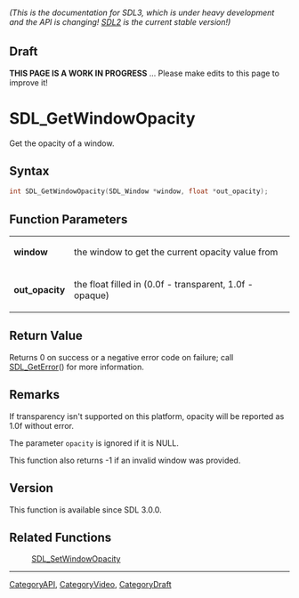 ====== (This is the documentation for SDL3, which is under heavy development and the API is changing! [https://wiki.libsdl.org/SDL2/ SDL2] is the current stable version!) ======

== Draft ==

'''THIS PAGE IS A WORK IN PROGRESS''' ... Please make edits to this page to improve it!



<!-- #*^*^*^*^*See https://wiki.libsdl.org/SGFunctions for details on editing this page*^*^*^*^* -->
= SDL_GetWindowOpacity =

Get the opacity of a window.

== Syntax ==

<syntaxhighlight lang='c'>
int SDL_GetWindowOpacity(SDL_Window *window, float *out_opacity);
</syntaxhighlight>

== Function Parameters ==

{|
|'''window'''
|the window to get the current opacity value from
|-
|'''out_opacity'''
|the float filled in (0.0f - transparent, 1.0f - opaque)
|}

== Return Value ==

Returns 0 on success or a negative error code on failure; call
[[SDL_GetError]]() for more information.

== Remarks ==

If transparency isn't supported on this platform, opacity will be reported
as 1.0f without error.

The parameter <code>opacity</code> is ignored if it is NULL.

This function also returns -1 if an invalid window was provided.

== Version ==

This function is available since SDL 3.0.0.

== Related Functions ==

:[[SDL_SetWindowOpacity]]

----
[[CategoryAPI]], [[CategoryVideo]], [[CategoryDraft]]
<!-- #See the Style Guide for instructions on editing the footer. -->


